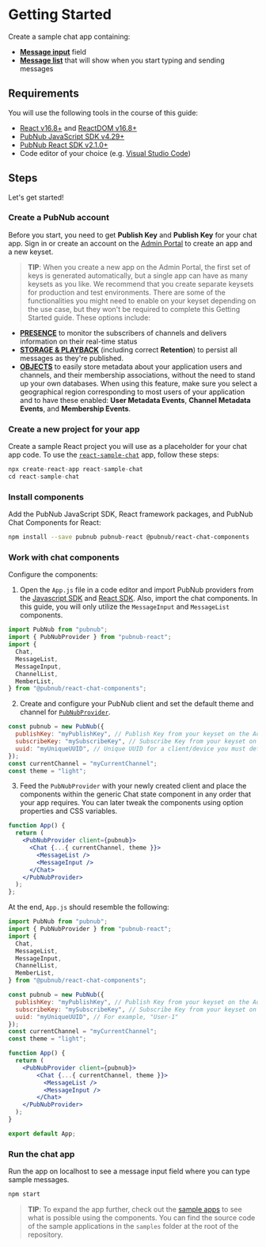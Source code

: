 
<Meta title="Introduction/Getting Started" />

# Getting Started

Create a sample chat app containing:

- [**Message input**](https://pubnub.github.io/react-chat-components/docs/?path=/docs/components-message-input--default) field
- [**Message list**](https://pubnub.github.io/react-chat-components/docs/?path=/docs/components-member-list--default) that will show when you start typing and sending messages

## Requirements

You will use the following tools in the course of this guide:

- [React v16.8+](https://www.npmjs.com/package/react/v/16.8.0) and [ReactDOM v16.8+](https://www.npmjs.com/package/react-dom)
- [PubNub JavaScript SDK v4.29+](https://www.pubnub.com/docs/sdks/javascript/)
- [PubNub React SDK v2.1.0+](https://www.pubnub.com/docs/chat/react/setup)
- Code editor of your choice (e.g. [Visual Studio Code](https://code.visualstudio.com/download))

## Steps

Let's get started!

### Create a PubNub account

Before you start, you need to get **Publish Key** and **Publish Key** for your chat app.
Sign in or create an account on the [Admin Portal](https://dashboard.pubnub.com/) to create an app and a new keyset. 

>**TIP**: When you create a new app on the Admin Portal, the first set of keys is generated automatically, but a single app can have as many keysets as you like. We recommend that you create separate keysets for production and test environments. There are some of the functionalities you might need to enable on your keyset depending on the use case, but they won't be required to complete this Getting Started guide. These options include:
   - [**PRESENCE**](https://www.pubnub.com/docs/sdks/javascript/api-reference/presence) to monitor the subscribers of channels and delivers information on their real-time status
   - [**STORAGE & PLAYBACK**](https://www.pubnub.com/docs/sdks/javascript/api-reference/storage-and-playback) (including correct **Retention**) to persist all messages as they're published.
   - [**OBJECTS**](https://www.pubnub.com/docs/sdks/javascript/api-reference/objects) to easily store metadata about your application users and channels, and their membership associations, without the need to stand up your own databases. When using this feature, make sure you select a geographical region corresponding to most users of your application and to have these enabled: **User Metadata Events**, **Channel Metadata Events**, and **Membership Events**.

### Create a new project for your app

Create a sample React project you will use as a placeholder for your chat app code. 
To use the [`react-sample-chat`](https://www.pubnub.com/docs/sdks/javascript/react/#download-the-react-wrapper) app, follow these steps:

```js
npx create-react-app react-sample-chat
cd react-sample-chat
```

### Install components

Add the PubNub JavaScript SDK, React framework packages, and PubNub Chat Components for React:

```sh
npm install --save pubnub pubnub-react @pubnub/react-chat-components
```

### Work with chat components

Configure the components:

1. Open the `App.js` file in a code editor and import PubNub providers from the [Javascript SDK](https://www.pubnub.com/docs/sdks/javascript/api-reference/configuration#initialization) and [React SDK](https://www.pubnub.com/docs/sdks/javascript/react/api-reference/provider). 
Also, import the chat components. In this guide, you will only utilize the `MessageInput` and `MessageList` components.

```jsx
import PubNub from "pubnub";
import { PubNubProvider } from "pubnub-react";
import {
  Chat,
  MessageList,
  MessageInput,
  ChannelList,
  MemberList,
} from "@pubnub/react-chat-components";
```

2. Create and configure your PubNub client and set the default theme and channel for [`PubNubProvider`](http://localhost:6006/?path=/docs/components-chat-provider--default).

```jsx
const pubnub = new PubNub({
  publishKey: "myPublishKey", // Publish Key from your keyset on the Admin Portal.
  subscribeKey: "mySubscribeKey", // Subscribe Key from your keyset on the Admin Portal.
  uuid: "myUniqueUUID", // Unique UUID for a client/device you must define on your own. For example, "User-1".
});
const currentChannel = "myCurrentChannel";
const theme = "light";
```

3. Feed the `PubNubProvider` with your newly created client and place the components within the generic Chat state component in any order that your app requires.
You can later tweak the components using option properties and CSS variables.

```jsx
function App() {
  return (
    <PubNubProvider client={pubnub}>
      <Chat {...{ currentChannel, theme }}>
        <MessageList />
        <MessageInput />
      </Chat>
    </PubNubProvider>
  );
};
```

At the end, `App.js` should resemble the following:

```jsx
import PubNub from "pubnub";
import { PubNubProvider } from "pubnub-react";
import {
  Chat,
  MessageList,
  MessageInput,
  ChannelList,
  MemberList,
} from "@pubnub/react-chat-components";

const pubnub = new PubNub({
  publishKey: "myPublishKey", // Publish Key from your keyset on the Admin Portal
  subscribeKey: "mySubscribeKey", // Subscribe Key from your keyset on the Admin Portal
  uuid: "myUniqueUUID", // For example, "User-1"
});
const currentChannel = "myCurrentChannel";
const theme = "light";

function App() {
  return (
    <PubNubProvider client={pubnub}>
        <Chat {...{ currentChannel, theme }}>
          <MessageList />
          <MessageInput />
        </Chat>
    </PubNubProvider>
  );
}

export default App;
```

### Run the chat app

Run the app on localhost to see a message input field where you can type sample messages.

```sh
npm start
```

>**TIP**: To expand the app further, check out the [sample apps](https://pubnub.github.io/react-chat-components/samples) to see what is possible using the components. 
You can find the source code of the sample applications in the `samples` folder at the root of the repository.
